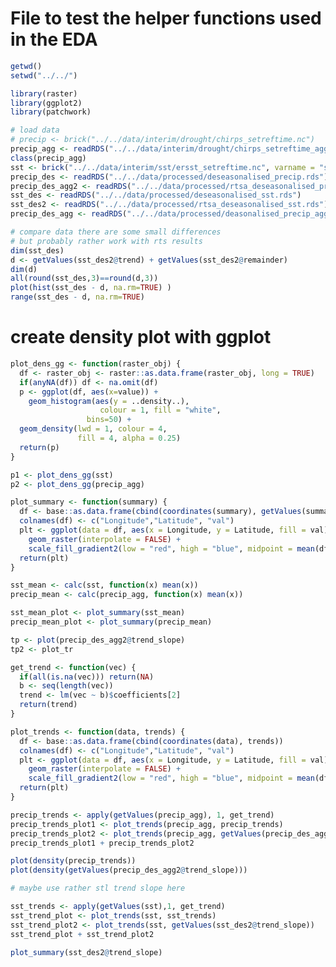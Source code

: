 # File to test the helper functions used in the EDA
<!-- # should work on precip and on sst data -->
<!-- # should not matter if deseasonalised or not or aggregated or not -->


```r
getwd()
setwd("../../")
```
```r
library(raster)
library(ggplot2)
library(patchwork)
```

```r
# load data
# precip <- brick("../../data/interim/drought/chirps_setreftime.nc")
precip_agg <- readRDS("../../data/interim/drought/chirps_setreftime_aggregated.rds")
class(precip_agg)
sst <- brick("../../data/interim/sst/ersst_setreftime.nc", varname = "sst")
precip_des <- readRDS("../../data/processed/deseasonalised_precip.rds")
precip_des_agg2 <- readRDS("../../data/processed/rtsa_deseasonalised_precip.rds")
sst_des <- readRDS("../../data/processed/deseasonalised_sst.rds")
sst_des2 <- readRDS("../../data/processed/rtsa_deseasonalised_sst.rds")
precip_des_agg <- readRDS("../../data/processed/deasonalised_precip_aggregated.rds")

```

```r
# compare data there are some small differences 
# but probably rather work with rts results
dim(sst_des)
d <- getValues(sst_des2@trend) + getValues(sst_des2@remainder)
dim(d)
all(round(sst_des,3)==round(d,3))
plot(hist(sst_des - d, na.rm=TRUE) )
range(sst_des - d, na.rm=TRUE)
```


# create density plot with ggplot
```r
plot_dens_gg <- function(raster_obj) {
  df <- raster_obj <- raster::as.data.frame(raster_obj, long = TRUE)
  if(anyNA(df)) df <- na.omit(df)
  p <- ggplot(df, aes(x=value)) +
    geom_histogram(aes(y = ..density..),
                    colour = 1, fill = "white",
                 bins=50) +
  geom_density(lwd = 1, colour = 4,
               fill = 4, alpha = 0.25)
  return(p)
}
```

```r
p1 <- plot_dens_gg(sst)
p2 <- plot_dens_gg(precip_agg)
```
```r
plot_summary <- function(summary) {
  df <- base::as.data.frame(cbind(coordinates(summary), getValues(summary)))
  colnames(df) <- c("Longitude","Latitude", "val")
  plt <- ggplot(data = df, aes(x = Longitude, y = Latitude, fill = val)) +
    geom_raster(interpolate = FALSE) +
    scale_fill_gradient2(low = "red", high = "blue", midpoint = mean(df$val, na.rm = TRUE))
  return(plt)
}
```


```r
sst_mean <- calc(sst, function(x) mean(x))
precip_mean <- calc(precip_agg, function(x) mean(x))
```


```r
sst_mean_plot <- plot_summary(sst_mean)
precip_mean_plot <- plot_summary(precip_mean)
```

```r
tp <- plot(precip_des_agg2@trend_slope)
tp2 <- plot_tr
```
```r
get_trend <- function(vec) {
  if(all(is.na(vec))) return(NA)
  b <- seq(length(vec))
  trend <- lm(vec ~ b)$coefficients[2]
  return(trend)
}

plot_trends <- function(data, trends) {
  df <- base::as.data.frame(cbind(coordinates(data), trends))
  colnames(df) <- c("Longitude","Latitude", "val")
  plt <- ggplot(data = df, aes(x = Longitude, y = Latitude, fill = val)) +
    geom_raster(interpolate = FALSE) +
    scale_fill_gradient2(low = "red", high = "blue", midpoint = mean(df$val, na.rm = TRUE))
  return(plt)
}
```

```r
precip_trends <- apply(getValues(precip_agg), 1, get_trend)
precip_trends_plot1 <- plot_trends(precip_agg, precip_trends)
precip_trends_plot2 <- plot_trends(precip_agg, getValues(precip_des_agg2@trend_slope))
precip_trends_plot1 + precip_trends_plot2

plot(density(precip_trends))
plot(density(getValues(precip_des_agg2@trend_slope)))

# maybe use rather stl trend slope here
```
```r
sst_trends <- apply(getValues(sst),1, get_trend)
sst_trend_plot <- plot_trends(sst, sst_trends)
sst_trend_plot2 <- plot_trends(sst, getValues(sst_des2@trend_slope))
sst_trend_plot + sst_trend_plot2

plot_summary(sst_des2@trend_slope)
```




